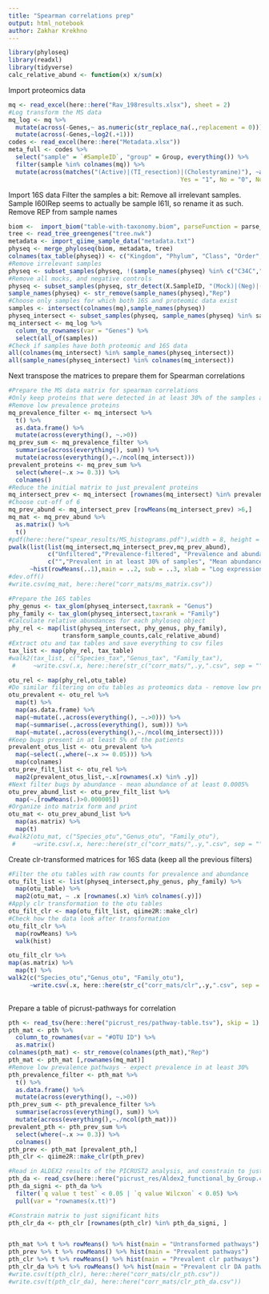 ```yaml
---
title: "Spearman correlations prep"
output: html_notebook
author: Zakhar Krekhno
---
```


```r
library(phyloseq)
library(readxl)
library(tidyverse)
calc_relative_abund <- function(x) x/sum(x)
```

Import proteomics data
```r
mq <- read_excel(here::here("Rav_198results.xlsx"), sheet = 2)
#Log transform the MS data
mq_log <- mq %>% 
  mutate(across(-Genes,~ as.numeric(str_replace_na(.,replacement = 0)))) %>% 
  mutate(across(-Genes,~log2(.+1)))
codes <- read_excel(here::here("Metadata.xlsx"))
meta_full <- codes %>% 
  select("sample" = `#SampleID`, "group" = Group, everything()) %>% 
  filter(sample %in% colnames(mq)) %>% 
  mutate(across(matches("(Active)|(TI_resection)|(Cholestyramine)"), ~as.character(fct_recode(as_factor(.x), 
                                                Yes = "1", No = "0", Not_applicable = "NA"))))

```

Import 16S data
Filter the samples a bit:
Remove all irrelevant samples. Sample I60IRep seems to actually be sample I61I, so rename it as such. Remove REP from sample names

```r
biom <-  import_biom("table-with-taxonomy.biom", parseFunction = parse_taxonomy_default)
tree <- read_tree_greengenes("tree.nwk")
metadata <- import_qiime_sample_data("metadata.txt")
physeq <- merge_phyloseq(biom, metadata, tree)
colnames(tax_table(physeq)) <- c("Kingdom", "Phylum", "Class", "Order", "Family", "Genus", "Species")
#Remove irrelevant samples
physeq <- subset_samples(physeq, !(sample_names(physeq) %in% c("C34C","I01I","I60I","I12I", "I44I")))
#Remove all mocks, and negative controls
physeq <- subset_samples(physeq, str_detect(X.SampleID, "(Mock)|(Neg)|(TC7)|(H2O)", negate = T))
sample_names(physeq) <- str_remove(sample_names(physeq),"Rep")
#Choose only samples for which both 16S and proteomic data exist
samples <- intersect(colnames(mq),sample_names(physeq))
physeq_intersect <- subset_samples(physeq, sample_names(physeq) %in% samples)
mq_intersect <- mq_log %>% 
  column_to_rownames(var = "Genes") %>% 
  select(all_of(samples))
#Check if samples have both proteomic and 16S data
all(colnames(mq_intersect) %in% sample_names(physeq_intersect))
all(sample_names(physeq_intersect) %in% colnames(mq_intersect))
```
Next transpose the matrices to prepare them for Spearman correlations

```r
#Prepare the MS data matrix for spearman correlations
#Only keep proteins that were detected in at least 30% of the samples above an expression cut-off of 6 (log-value)
#Remove low prevalence proteins
mq_prevalence_filter <- mq_intersect %>% 
  t() %>% 
  as.data.frame() %>% 
  mutate(across(everything(), ~.>0))
mq_prev_sum <- mq_prevalence_filter %>% 
  summarise(across(everything(), sum)) %>% 
  mutate(across(everything(),~./ncol(mq_intersect)))
prevalent_proteins <- mq_prev_sum %>% 
  select(where(~.x >= 0.3)) %>% 
  colnames()
#Reduce the initial matrix to just prevalent proteins
mq_intersect_prev <- mq_intersect [rownames(mq_intersect) %in% prevalent_proteins,]
#Choose cut-off of 6
mq_prev_abund <- mq_intersect_prev [rowMeans(mq_intersect_prev) >6,]
mq_mat <- mq_prev_abund %>% 
  as.matrix() %>% 
  t()
#pdf(here::here("spear_results/MS_histograms.pdf"),width = 8, height = 6)
pwalk(list(list(mq_intersect,mq_intersect_prev,mq_prev_abund),
           c("Unfiltered","Prevalence-filtered", "Prevalence and abundance filtered"),
           c("","Prevalent in at least 30% of samples", "Mean abundance of at least 6 (log value)")),
      ~hist(rowMeans(..1),main = ..2, sub = ..3, xlab = "Log expression value"))
#dev.off()
#write.csv(mq_mat, here::here("corr_mats/ms_matrix.csv"))
```


```r
#Prepare the 16S tables
phy_genus <- tax_glom(physeq_intersect,taxrank = "Genus")
phy_family <- tax_glom(physeq_intersect,taxrank = "Family")
#Calculate relative abundances for each phyloseq object
phy_rel <- map(list(physeq_intersect, phy_genus, phy_family),
               transform_sample_counts,calc_relative_abund)
#Extract otu and tax tables and save everything to csv files
tax_list <- map(phy_rel, tax_table)
#walk2(tax_list, c("Species_tax","Genus_tax", "Family_tax"),
 #     ~write.csv(.x, here::here(str_c("corr_mats/",.y,".csv", sep = ""))))

otu_rel <- map(phy_rel,otu_table)
#Do similar filtering on otu tables as proteomics data - remove low prevalence and abundance microbes
otu_prevalent <- otu_rel %>% 
  map(t) %>% 
  map(as.data.frame) %>% 
  map(~mutate(.,across(everything(), ~.>0))) %>% 
  map(~summarise(.,across(everything(), sum))) %>% 
  map(~mutate(.,across(everything(),~./ncol(mq_intersect))))
#Keep bugs present in at least 5% of the patients
prevalent_otus_list <- otu_prevalent %>% 
  map(~select(.,where(~.x >= 0.05))) %>% 
  map(colnames)
otu_prev_filt_list <- otu_rel %>% 
  map2(prevalent_otus_list,~.x[rownames(.x) %in% .y])
#Next filter bugs by abundance - mean abundance of at least 0.0005%
otu_prev_abund_list <- otu_prev_filt_list %>% 
  map(~.[rowMeans(.)>0.000005])
#Organize into matrix form and print
otu_mat <- otu_prev_abund_list %>% 
  map(as.matrix) %>% 
  map(t)
#walk2(otu_mat, c("Species_otu","Genus_otu", "Family_otu"),
 #     ~write.csv(.x, here::here(str_c("corr_mats/",.y,".csv", sep = ""))))
```

Create clr-transformed matrices for 16S data (keep all the previous filters)

```r
#Filter the otu tables with raw counts for prevalence and abundance
otu_filt_list <- list(physeq_intersect,phy_genus, phy_family) %>% 
  map(otu_table) %>% 
  map2(otu_mat, ~ .x [rownames(.x) %in% colnames(.y)])
#Apply clr transformation to the otu tables
otu_filt_clr <- map(otu_filt_list, qiime2R::make_clr)
#Check how the data look after transformation
otu_filt_clr %>% 
  map(rowMeans) %>% 
  walk(hist)
```


```r
otu_filt_clr %>% 
map(as.matrix) %>% 
  map(t) %>% 
walk2(c("Species_otu","Genus_otu", "Family_otu"),
      ~write.csv(.x, here::here(str_c("corr_mats/clr",.y,".csv", sep = ""))))
                      
```

Prepare a table of picrust-pathways for correlation
```r
pth <- read_tsv(here::here("picrust_res/pathway-table.tsv"), skip = 1)
pth_mat <- pth %>%  
  column_to_rownames(var = "#OTU ID") %>% 
  as.matrix() 
colnames(pth_mat) <- str_remove(colnames(pth_mat),"Rep")
pth_mat <- pth_mat [,rownames(mq_mat)] 
#Remove low prevalence pathways - expect prevalence in at least 30%
pth_prevalence_filter <- pth_mat %>%
  t() %>% 
  as.data.frame() %>% 
  mutate(across(everything(), ~.>0))
pth_prev_sum <- pth_prevalence_filter %>% 
  summarise(across(everything(), sum)) %>% 
  mutate(across(everything(),~./ncol(pth_mat)))
prevalent_pth <- pth_prev_sum %>% 
  select(where(~.x >= 0.3)) %>% 
  colnames()
pth_prev <- pth_mat [prevalent_pth,]
pth_clr <- qiime2R::make_clr(pth_prev)

#Read in ALDEX2 results of the PICRUST2 analysis, and constrain to just significant hits
pth_da <- read_csv(here::here("picrust_res/Aldex2_functional_by_Group.csv"))
pth_da_signi <- pth_da %>% 
  filter(`q value t test` < 0.05 | `q value Wilcxon` < 0.05) %>% 
  pull(var = "rownames(x.tt)")

#Constrain matrix to just significant hits
pth_clr_da <- pth_clr [rownames(pth_clr) %in% pth_da_signi, ]


pth_mat %>% t %>% rowMeans() %>% hist(main = "Untransformed pathways")
pth_prev %>% t %>% rowMeans() %>% hist(main = "Prevalent pathways")
pth_clr %>% t %>% rowMeans() %>% hist(main = "Prevalent clr pathways")
pth_clr_da %>% t %>% rowMeans() %>% hist(main = "Prevalent clr DA pathways")
#write.csv(t(pth_clr), here::here("corr_mats/clr_pth.csv"))
#write.csv(t(pth_clr_da), here::here("corr_mats/clr_pth_da.csv"))
```





